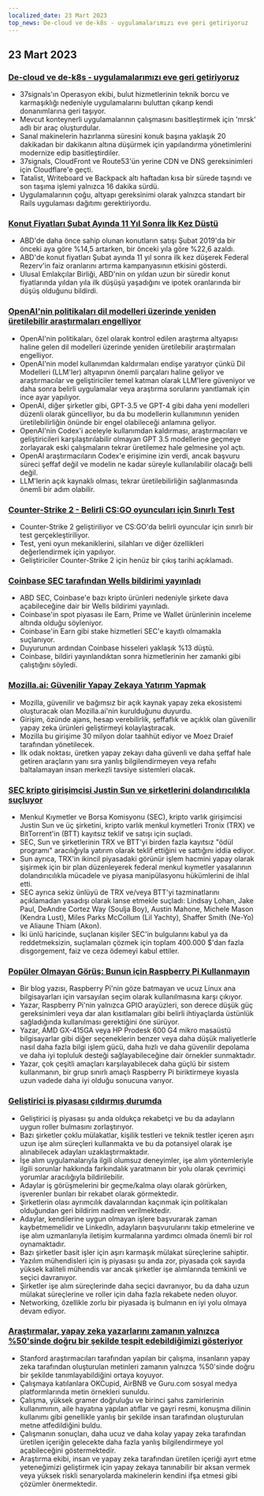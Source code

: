 ```yaml
---
localized_date: 23 Mart 2023
top_news: De-cloud ve de-k8s - uygulamalarımızı eve geri getiriyoruz
---
```










<CallToAction />

<Steps>

## 23 Mart 2023

### [De-cloud ve de-k8s - uygulamalarımızı eve geri getiriyoruz](https://dev.37signals.com/bringing-our-apps-back-home/?ref=hackernewsgpt.com)

- 37signals'ın Operasyon ekibi, bulut hizmetlerinin teknik borcu ve karmaşıklığı nedeniyle uygulamalarını buluttan çıkarıp kendi donanımlarına geri taşıyor.
- Mevcut konteynerli uygulamalarının çalışmasını basitleştirmek için 'mrsk' adlı bir araç oluşturdular.
- Sanal makinelerin hazırlanma süresini konuk başına yaklaşık 20 dakikadan bir dakikanın altına düşürmek için yapılandırma yönetimlerini modernize edip basitleştirdiler.
- 37signals, CloudFront ve Route53'ün yerine CDN ve DNS gereksinimleri için Cloudflare'e geçti.
- Tatalist, Writeboard ve Backpack altı haftadan kısa bir sürede taşındı ve son taşıma işlemi yalnızca 16 dakika sürdü.
- Uygulamalarının çoğu, altyapı gereksinimi olarak yalnızca standart bir Rails uygulaması dağıtımı gerektiriyordu.

### [Konut Fiyatları Şubat Ayında 11 Yıl Sonra İlk Kez Düştü](https://www.wsj.com/articles/home-prices-fell-in-february-for-first-time-in-11-years-73df0107?ref=hackernewsgpt.com)

- ABD'de daha önce sahip olunan konutların satışı Şubat 2019'da bir önceki aya göre %14,5 artarken, bir önceki yıla göre %22,6 azaldı.
- ABD'de konut fiyatları Şubat ayında 11 yıl sonra ilk kez düşerek Federal Rezerv'in faiz oranlarını artırma kampanyasının etkisini gösterdi.
- Ulusal Emlakçılar Birliği, ABD'nin on yıldan uzun bir süredir konut fiyatlarında yıldan yıla ilk düşüşü yaşadığını ve ipotek oranlarında bir düşüş olduğunu bildirdi.

### [OpenAI'nin politikaları dil modelleri üzerinde yeniden üretilebilir araştırmaları engelliyor](https://aisnakeoil.substack.com/p/openais-policies-hinder-reproducible?ref=hackernewsgpt.com)

- OpenAI'nin politikaları, özel olarak kontrol edilen araştırma altyapısı haline gelen dil modelleri üzerinde yeniden üretilebilir araştırmaları engelliyor.
- OpenAI'nin model kullanımdan kaldırmaları endişe yaratıyor çünkü Dil Modelleri (LLM'ler) altyapının önemli parçaları haline geliyor ve araştırmacılar ve geliştiriciler temel katman olarak LLM'lere güveniyor ve daha sonra belirli uygulamalar veya araştırma sorularını yanıtlamak için ince ayar yapılıyor.
- OpenAI, diğer şirketler gibi, GPT-3.5 ve GPT-4 gibi daha yeni modelleri düzenli olarak güncelliyor, bu da bu modellerin kullanımının yeniden üretilebilirliğin önünde bir engel olabileceği anlamına geliyor.
- OpenAI'nin Codex'i aceleyle kullanımdan kaldırması, araştırmacıları ve geliştiricileri karşılaştırılabilir olmayan GPT 3.5 modellerine geçmeye zorlayarak eski çalışmaların tekrar üretilemez hale gelmesine yol açtı.
- OpenAI araştırmacıların Codex'e erişimine izin verdi, ancak başvuru süreci şeffaf değil ve modelin ne kadar süreyle kullanılabilir olacağı belli değil.
- LLM'lerin açık kaynaklı olması, tekrar üretilebilirliğin sağlanmasında önemli bir adım olabilir.

### [Counter-Strike 2 - Belirli CS:GO oyuncuları için Sınırlı Test](https://counter-strike.net/cs2?ref=hackernewsgpt.com)

- Counter-Strike 2 geliştiriliyor ve CS:GO'da belirli oyuncular için sınırlı bir test gerçekleştiriliyor.
- Test, yeni oyun mekaniklerini, silahları ve diğer özellikleri değerlendirmek için yapılıyor.
- Geliştiriciler Counter-Strike 2 için henüz bir çıkış tarihi açıklamadı.

### [Coinbase SEC tarafından Wells bildirimi yayınladı](https://www.reuters.com/legal/coinbase-issued-wells-notice-by-sec-2023-03-22/?ref=hackernewsgpt.com)

- ABD SEC, Coinbase'e bazı kripto ürünleri nedeniyle şirkete dava açabileceğine dair bir Wells bildirimi yayınladı.
- Coinbase'in spot piyasası ile Earn, Prime ve Wallet ürünlerinin inceleme altında olduğu söyleniyor.
- Coinbase'in Earn gibi stake hizmetleri SEC'e kayıtlı olmamakla suçlanıyor.
- Duyurunun ardından Coinbase hisseleri yaklaşık %13 düştü.
- Coinbase, bildiri yayınlandıktan sonra hizmetlerinin her zamanki gibi çalıştığını söyledi.

### [Mozilla.ai: Güvenilir Yapay Zekaya Yatırım Yapmak](https://blog.mozilla.org/en/mozilla/introducing-mozilla-ai-investing-in-trustworthy-ai/?ref=hackernewsgpt.com)

- Mozilla, güvenilir ve bağımsız bir açık kaynak yapay zeka ekosistemi oluşturacak olan Mozilla.ai'nin kurulduğunu duyurdu.
- Girişim, özünde ajans, hesap verebilirlik, şeffaflık ve açıklık olan güvenilir yapay zeka ürünleri geliştirmeyi kolaylaştıracak.
- Mozilla bu girişime 30 milyon dolar taahhüt ediyor ve Moez Draief tarafından yönetilecek.
- İlk odak noktası, üretken yapay zekayı daha güvenli ve daha şeffaf hale getiren araçların yanı sıra yanlış bilgilendirmeyen veya refahı baltalamayan insan merkezli tavsiye sistemleri olacak.

### [SEC kripto girişimcisi Justin Sun ve şirketlerini dolandırıcılıkla suçluyor](https://www.sec.gov/news/press-release/2023-59?ref=hackernewsgpt.com)

- Menkul Kıymetler ve Borsa Komisyonu (SEC), kripto varlık girişimcisi Justin Sun ve üç şirketini, kripto varlık menkul kıymetleri Tronix (TRX) ve BitTorrent'in (BTT) kayıtsız teklif ve satışı için suçladı.
- SEC, Sun ve şirketlerinin TRX ve BTT'yi birden fazla kayıtsız "ödül programı" aracılığıyla yatırım olarak teklif ettiğini ve sattığını iddia ediyor.
- Sun ayrıca, TRX'in ikincil piyasadaki görünür işlem hacmini yapay olarak şişirmek için bir plan düzenleyerek federal menkul kıymetler yasalarının dolandırıcılıkla mücadele ve piyasa manipülasyonu hükümlerini de ihlal etti.
- SEC ayrıca sekiz ünlüyü de TRX ve/veya BTT'yi tazminatlarını açıklamadan yasadışı olarak lanse etmekle suçladı: Lindsay Lohan, Jake Paul, DeAndre Cortez Way (Soulja Boy), Austin Mahone, Michele Mason (Kendra Lust), Miles Parks McCollum (Lil Yachty), Shaffer Smith (Ne-Yo) ve Aliaune Thiam (Akon).
- İki ünlü haricinde, suçlanan kişiler SEC'in bulgularını kabul ya da reddetmeksizin, suçlamaları çözmek için toplam 400.000 $'dan fazla disgorgement, faiz ve ceza ödemeyi kabul ettiler.

### [Popüler Olmayan Görüş: Bunun için Raspberry Pi Kullanmayın](https://set-inform.com/2021/08/24/unpopular-opinion-dont-use-a-raspberry-pi-for-that/?ref=hackernewsgpt.com)

- Bir blog yazısı, Raspberry Pi'nin göze batmayan ve ucuz Linux ana bilgisayarları için varsayılan seçim olarak kullanılmasına karşı çıkıyor.
- Yazar, Raspberry Pi'nin yalnızca GPIO arayüzleri, son derece düşük güç gereksinimleri veya dar alan kısıtlamaları gibi belirli ihtiyaçlarda üstünlük sağladığında kullanılması gerektiğini öne sürüyor.
- Yazar, AMD GX-415GA veya HP Prodesk 600 G4 mikro masaüstü bilgisayarlar gibi diğer seçeneklerin benzer veya daha düşük maliyetlerle nasıl daha fazla bilgi işlem gücü, daha hızlı ve daha güvenilir depolama ve daha iyi topluluk desteği sağlayabileceğine dair örnekler sunmaktadır.
- Yazar, çok çeşitli amaçları karşılayabilecek daha güçlü bir sistem kullanmanın, bir grup sınırlı amaçlı Raspberry Pi biriktirmeye kıyasla uzun vadede daha iyi olduğu sonucuna varıyor.

### [Geliştirici iş piyasası çıldırmış durumda](https://old.reddit.com/r/ExperiencedDevs/comments/11xq5cz/the_developer_job_market_is_insane_right_now/?ref=hackernewsgpt.com)

- Geliştirici iş piyasası şu anda oldukça rekabetçi ve bu da adayların uygun roller bulmasını zorlaştırıyor.
- Bazı şirketler çoklu mülakatlar, kişilik testleri ve teknik testler içeren aşırı uzun işe alım süreçleri kullanmakta ve bu da potansiyel olarak işe alınabilecek adayları uzaklaştırmaktadır.
- İşe alım uygulamalarıyla ilgili olumsuz deneyimler, işe alım yöntemleriyle ilgili sorunlar hakkında farkındalık yaratmanın bir yolu olarak çevrimiçi yorumlar aracılığıyla bildirilebilir.
- Adaylar iş görüşmelerini bir geçme/kalma olayı olarak görürken, işverenler bunları bir rekabet olarak görmektedir.
- Şirketlerin olası ayrımcılık davalarından kaçınmak için politikaları olduğundan geri bildirim nadiren verilmektedir.
- Adaylar, kendilerine uygun olmayan işlere başvurarak zaman kaybetmemelidir ve LinkedIn, adayların başvurularını takip etmelerine ve işe alım uzmanlarıyla iletişim kurmalarına yardımcı olmada önemli bir rol oynamaktadır.
- Bazı şirketler basit işler için aşırı karmaşık mülakat süreçlerine sahiptir.
- Yazılım mühendisleri için iş piyasası şu anda zor, piyasada çok sayıda yüksek kaliteli mühendis var ancak şirketler işe alımlarında temkinli ve seçici davranıyor.
- Şirketler işe alım süreçlerinde daha seçici davranıyor, bu da daha uzun mülakat süreçlerine ve roller için daha fazla rekabete neden oluyor.
- Networking, özellikle zorlu bir piyasada iş bulmanın en iyi yolu olmaya devam ediyor.

### [Araştırmalar, yapay zeka yazarlarını zamanın yalnızca %50'sinde doğru bir şekilde tespit edebildiğimizi gösteriyor](https://hai.stanford.edu/news/was-written-human-or-ai-tsu?ref=hackernewsgpt.com)

- Stanford araştırmacıları tarafından yapılan bir çalışma, insanların yapay zeka tarafından oluşturulan metinleri zamanın yalnızca %50'sinde doğru bir şekilde tanımlayabildiğini ortaya koyuyor.
- Çalışmaya katılanlara OKCupid, AirBNB ve Guru.com sosyal medya platformlarında metin örnekleri sunuldu.
- Çalışma, yüksek gramer doğruluğu ve birinci şahıs zamirlerinin kullanımının, aile hayatına yapılan atıflar ve gayri resmi, konuşma dilinin kullanımı gibi genellikle yanlış bir şekilde insan tarafından oluşturulan metne atfedildiğini buldu.
- Çalışmanın sonuçları, daha ucuz ve daha kolay yapay zeka tarafından üretilen içeriğin gelecekte daha fazla yanlış bilgilendirmeye yol açabileceğini göstermektedir.
- Araştırma ekibi, insan ve yapay zeka tarafından üretilen içeriği ayırt etme yeteneğimizi geliştirmek için yapay zekaya tanınabilir bir aksan vermek veya yüksek riskli senaryolarda makinelerin kendini ifşa etmesi gibi çözümler önermektedir.

</Steps>
